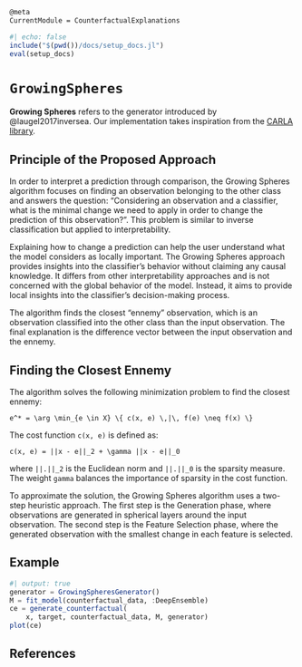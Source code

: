```markdown
@meta
CurrentModule = CounterfactualExplanations
```

```julia
#| echo: false
include("$(pwd())/docs/setup_docs.jl")
eval(setup_docs)
```

# `GrowingSpheres`

**Growing Spheres** refers to the generator introduced by @laugel2017inversea. Our implementation takes inspiration from the [CARLA library](https://github.com/carla-recourse/CARLA).

## Principle of the Proposed Approach

In order to interpret a prediction through comparison, the Growing Spheres algorithm focuses on finding an observation belonging to the other class and answers the question: "Considering an observation and a classifier, what is the minimal change we need to apply in order to change the prediction of this observation?". This problem is similar to inverse classification but applied to interpretability.

Explaining how to change a prediction can help the user understand what the model considers as locally important. The Growing Spheres approach provides insights into the classifier's behavior without claiming any causal knowledge. It differs from other interpretability approaches and is not concerned with the global behavior of the model. Instead, it aims to provide local insights into the classifier's decision-making process.

The algorithm finds the closest "ennemy" observation, which is an observation classified into the other class than the input observation. The final explanation is the difference vector between the input observation and the ennemy.

## Finding the Closest Ennemy

The algorithm solves the following minimization problem to find the closest ennemy:

```math
e^* = \arg \min_{e \in X} \{ c(x, e) \,|\, f(e) \neq f(x) \}
```

The cost function `c(x, e)` is defined as:

```math
c(x, e) = ||x - e||_2 + \gamma ||x - e||_0
```

where `||.||_2` is the Euclidean norm and `||.||_0` is the sparsity measure. The weight `gamma` balances the importance of sparsity in the cost function.

To approximate the solution, the Growing Spheres algorithm uses a two-step heuristic approach. The first step is the Generation phase, where observations are generated in spherical layers around the input observation. The second step is the Feature Selection phase, where the generated observation with the smallest change in each feature is selected.

## Example

```julia
#| output: true
generator = GrowingSpheresGenerator()
M = fit_model(counterfactual_data, :DeepEnsemble)
ce = generate_counterfactual(
    x, target, counterfactual_data, M, generator)
plot(ce)
```

## References